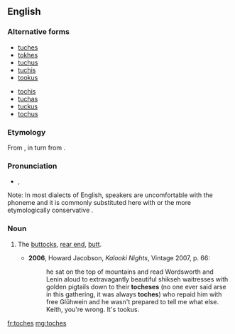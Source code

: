 ==English==

===Alternative forms===
{{top2}}
* [[tuches]]
* [[tokhes]]
* [[tuchus]]
* [[tuchis]]
* [[tookus]]
{{mid2}}
* [[tochis]]
* [[tuchas]]
* [[tuckus]]
* [[tochus]]
{{bottom}}

===Etymology===
From {{etyl|yi|en}} {{term|תּחת|lang=yi|tr=tokhes||buttocks}}, in turn from {{etyl|he|en}} {{term|תחת|tr=tákat|lang=he||buttocks}}.

===Pronunciation===
* {{IPA|/ˈtɒxəs/}} {{qualifier|influenced by {{w|Litvish}}}}, {{IPA|/ˈtʊx‌əs/}} {{qualifier|influenced by {{w|Poylish}}}}
Note: In most dialects of English, speakers are uncomfortable with the phoneme {{IPAchar|/x/}} and it is commonly substituted here with {{IPAchar|/k/}} or the more etymologically conservative {{IPAchar|/χ/}}.

===Noun===
{{en-noun|es}}

# {{slang|chiefly|_|US}} The [[buttocks]], [[rear end]], [[butt]].
#* '''2006''', Howard Jacobson, ''Kalooki Nights'', Vintage 2007, p. 66:
#*: he sat on the top of mountains and read Wordsworth and Lenin aloud to extravagantly beautiful shikseh waitresses with golden pigtails down to their '''tocheses''' (no one ever said arse in this gathering, it was always '''toches''') who repaid him with free Glühwein and he wasn't prepared to tell me what else. Keith, you're wrong. It's tookus.

[[fr:toches]]
[[mg:toches]]